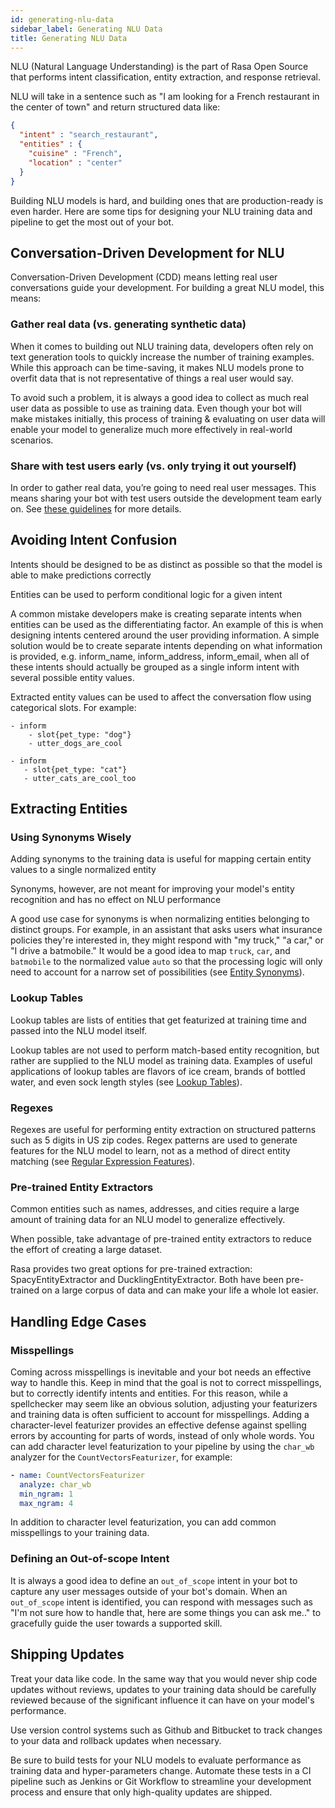 ```yaml
---
id: generating-nlu-data
sidebar_label: Generating NLU Data
title: Generating NLU Data
---
```


NLU (Natural Language Understanding) is the part of Rasa Open Source that performs intent classification, entity extraction, and response retrieval.

NLU will take in a sentence such as "I am looking for a French restaurant in the center of town" and return structured data like:

```json
{
  "intent" : "search_restaurant",
  "entities" : {
    "cuisine" : "French",
    "location" : "center"
  }
}
```

Building NLU models is hard, and building ones that are production-ready is even harder. Here are some tips for designing your NLU training data and pipeline to get the most out of your bot.


## Conversation-Driven Development for NLU

Conversation-Driven Development (CDD) means letting real user conversations guide your development. For building a great NLU model, this means:


### Gather real data (vs. generating synthetic data)
When it comes to building out NLU training data, developers often rely on text generation tools to quickly increase the number of training examples. While this approach can be time-saving, it makes NLU models prone to overfit data that is not representative of things a real user would say.


To avoid such a problem, it is always a good idea to collect as much real user data as possible to use as training data. Even though your bot will make mistakes initially, this process of training & evaluating on user data will enable your model to generalize much more effectively in real-world scenarios.

### Share with test users early (vs. only trying it out yourself)

In order to gather real data, you’re going to need real user messages. This means sharing your bot with test users outside the development team early on. See [these guidelines](./cdd) for more details.


## Avoiding Intent Confusion

Intents should be designed to be as distinct as possible so that the model is able to make predictions correctly


Entities can be used to perform conditional logic for a given intent


A common mistake developers make is creating separate intents when entities can be used as the differentiating factor.
An example of this is when designing intents centered around the user providing information. A simple solution would be to create separate intents depending on what information is provided, e.g. inform_name, inform_address, inform_email, when all of these intents should actually be grouped as a single inform intent with several possible entity values.


Extracted entity values can be used to affect the conversation flow using categorical slots. For example:

```story
- inform
    - slot{pet_type: "dog"}
    - utter_dogs_are_cool

- inform
   - slot{pet_type: "cat"}
   - utter_cats_are_cool_too
```

## Extracting Entities

### Using Synonyms Wisely

Adding synonyms to the training data is useful for mapping certain entity values to a single normalized entity

Synonyms, however, are not meant for improving your model's entity recognition and has no effect on NLU performance


A good use case for synonyms is when normalizing entities belonging to distinct groups. For example, in an assistant that asks users what insurance policies they're interested in, they might respond with "my truck," "a car," or "I drive a batmobile." It would be a good idea to map `truck`, `car`, and `batmobile` to the normalized value `auto` so that the processing logic will only need to account for a narrow set of possibilities (see [Entity Synonyms](./training-data-format/#entity-synonyms)).


### Lookup Tables
Lookup tables are lists of entities that get featurized at training time and passed into the NLU model itself.


Lookup tables are not used to perform match-based entity recognition, but rather are supplied to the NLU model as training data. Examples of useful applications of lookup tables are flavors of ice cream, brands of bottled water, and even sock length styles (see [Lookup Tables](./training-data-format/#lookup-tables)).


### Regexes

Regexes are useful for performing entity extraction on structured patterns such as 5 digits in US zip codes. Regex patterns are used to generate features for the NLU model to learn, not as a method of direct entity matching (see [Regular Expression Features](./training-data-format/#regular-expression-features)).


### Pre-trained Entity Extractors
Common entities such as names, addresses, and cities require a large amount of training data for an NLU model to generalize effectively.


When possible, take advantage of pre-trained entity extractors to reduce the effort of creating a large dataset.


Rasa provides two great options for pre-trained extraction: SpacyEntityExtractor and DucklingEntityExtractor. Both have been pre-trained on a large corpus of data and can make your life a whole lot easier.


## Handling Edge Cases

### Misspellings

Coming across misspellings is inevitable and your bot needs an effective way to handle this. Keep in mind that the goal is not to correct misspellings, but to correctly identify intents and entities. For this reason, while a spellchecker may seem like an obvious solution, adjusting your featurizers and training data is often sufficient to account for misspellings.
Adding a character-level featurizer provides an effective defense against spelling errors by accounting for parts of words, instead of only whole words. You can add character level featurization to your pipeline by using the `char_wb` analyzer for the `CountVectorsFeaturizer`, for example:

```yaml
- name: CountVectorsFeaturizer
  analyze: char_wb
  min_ngram: 1
  max_ngram: 4
```

In addition to character level featurization, you can add common misspellings to your training data.


### Defining an Out-of-scope Intent

It is always a good idea to define an `out_of_scope` intent in your bot to capture any user messages outside of your bot's domain. When an `out_of_scope` intent is identified, you can respond with messages such as "I'm not sure how to handle that, here are some things you can ask me.." to gracefully guide the user towards a supported skill.


## Shipping Updates

Treat your data like code. In the same way that you would never ship code updates without reviews, updates to your training data should be carefully reviewed because of the significant influence it can have on your model's performance.

Use version control systems such as Github and Bitbucket to track changes to your data and rollback updates when necessary.

Be sure to build tests for your NLU models to evaluate performance as training data and hyper-parameters change. Automate these tests in a CI pipeline such as Jenkins or Git Workflow to streamline your development process and ensure that only high-quality updates are shipped.
